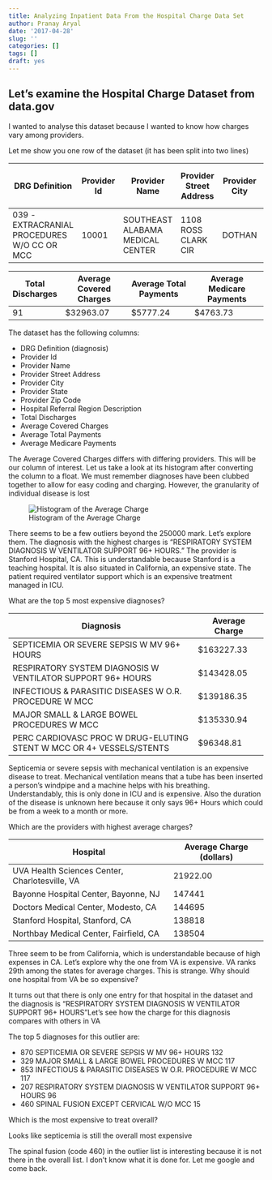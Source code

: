 ```yaml
---
title: Analyzing Inpatient Data From the Hospital Charge Data Set
author: Pranay Aryal
date: '2017-04-28'
slug: ''
categories: []
tags: []
draft: yes
---
```


## Let's examine the Hospital Charge Dataset from data.gov
I wanted to analyse this dataset because I wanted to know how charges vary among providers. 

Let me show you one row of the dataset (it has been split into two lines)

DRG Definition | Provider Id | Provider Name | Provider Street Address | Provider City| Provider State | Provider Zip Code | Hospital Referral Region Descri 
---------------|-------------|---------------|-------------------------|--------------|----------------|-------------------|-------------------------------
039 -EXTRACRANIAL PROCEDURES W/O CC OR MCC | 10001 | SOUTHEAST ALABAMA MEDICAL CENTER | 1108 ROSS CLARK CIR | DOTHAN | AL  |  36301 | AL - Dothan 







Total Discharges | Average Covered Charges | Average Total Payments | Average Medicare Payments |
-----------------|-------------------------|------------------------|---------------------------|
91 | $32963.07 | $5777.24 | $4763.73 | 




The dataset has the following columns: 

 - DRG Definition (diagnosis)                       
 - Provider Id                         
 - Provider Name                        
 - Provider Street Address             
 - Provider City                        
 - Provider State                      
 - Provider Zip Code                    
 - Hospital Referral Region Description
 - Total Discharges                     
 - Average Covered Charges             
 - Average Total Payments               
 - Average Medicare Payments  
 
 The Average Covered Charges differs with differing providers. This will be our column of interest. Let us take a look at its histogram after converting the column to a float. We must remember diagnoses have been clubbed together to allow for easy coding and charging. However, the granularity of individual disease is lost



![Histogram of the Average Charge](charge_hist.png)

There seems to be a few outliers beyond the 250000 mark. Let's explore them.
The diagnosis with the highest charges is "RESPIRATORY SYSTEM DIAGNOSIS W VENTILATOR SUPPORT 96+ HOURS." The provider is Stanford Hospital, CA. This is understandable because Stanford is a teaching hospital. It is also situated in California, an expensive state. The patient required ventilator support which is an expensive treatment managed in ICU.

What are the top 5 most expensive diagnoses?

Diagnosis                                  | Average Charge
-------------------------------------------|----------------
SEPTICEMIA OR SEVERE SEPSIS W MV 96+ HOURS | $163227.33
RESPIRATORY SYSTEM DIAGNOSIS W VENTILATOR SUPPORT 96+ HOURS |  $143428.05
INFECTIOUS & PARASITIC DISEASES W O.R. PROCEDURE W MCC |  $139186.35
MAJOR SMALL & LARGE BOWEL PROCEDURES W MCC | $135330.94
PERC CARDIOVASC PROC W DRUG-ELUTING STENT W MCC OR 4+ VESSELS/STENTS  |  $96348.81


Septicemia or severe sepsis with mechanical ventilation is an expensive disease to treat. Mechanical ventilation means that a tube has been inserted a person's windpipe and a machine helps with his breathing. Understandably, this is only done in ICU and is expensive. Also the duration of the disease is unknown here because it only says 96+ Hours which could be from a week to a month or more.

Which are the providers with highest average charges?

Hospital | Average Charge (dollars)
---------|--------------------------
UVA Health Sciences Center, Charlotesville, VA | 21922.00
Bayonne Hospital Center, Bayonne, NJ | 147441 
Doctors Medical Center, Modesto, CA | 144695
Stanford Hospital, Stanford, CA | 138818
Northbay Medical Center, Fairfield, CA | 138504

Three seem to be from California, which is understandable because of high expenses in CA. Let's explore why the one from VA is expensive. VA ranks 29th among the states for average charges. This is strange. Why should one hospital from VA be so expensive? 

It turns out that there is only one entry for that hospital in the dataset and the diagnosis is "RESPIRATORY SYSTEM DIAGNOSIS W VENTILATOR SUPPORT 96+ HOURS"Let's see how the charge for this diagnosis compares with others in VA


The top 5 diagnoses for this outlier are:

 - 870  SEPTICEMIA OR SEVERE SEPSIS W MV 96+ HOURS   132
 - 329  MAJOR SMALL & LARGE BOWEL PROCEDURES W MCC   117
 - 853  INFECTIOUS & PARASITIC DISEASES W O.R. PROCEDURE W MCC   117
 - 207  RESPIRATORY SYSTEM DIAGNOSIS W VENTILATOR SUPPORT 96+ HOURS    96
 - 460  SPINAL FUSION EXCEPT CERVICAL W/O MCC    15
 

Which is the most expensive to treat overall?


Looks like septicemia is still the overall most expensive

The spinal fusion (code 460) in the outlier list is interesting because it is not there in the overall list. I don't know what it is done for. Let me google and come back.



